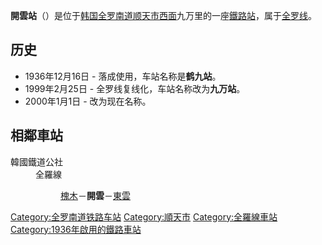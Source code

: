 {{朝鮮半島車站資訊
|公司色 = #0066b3
|文字色 = 
|站名 = 開雲站<br />{{lang|en|Gaeun}}
|圖片 =Hakgu Station, 1936-12-10.jpg
|pxl = 
|圖片說明 =1936年的车站
|所屬路線 = [[全罗线|全罗线]]
|車站編號 = 
|前一站 = [[槐木站|槐木]]
|前一站距離 = 8.2
|後一站距離 = 3.2
|後一站 = [[东云站_(全罗南道)|东云]]
|距離 =134.4
|起點站 = [[益山站|益山]]
|諺文 = 개운역
|朝鮮漢字 = 開雲驛
|文觀部式 =Gaeun-yeok 
|馬-賴式 =
|副站名 = 
|停站路線數 = 
|所屬公司 = [[韩国铁道公社|韩国铁道公社]]
|所在地 =[[全罗南道|全罗南道]][[顺天市|顺天市]][[西面|西面]]九万里450-4
|車站構造 = 地面車站
|月台配置 = 
|啟用年月日 =1936年12月16日 
|廢站年月日 = 
|上下車人次 =
|統計年度 =
|轉車 = 
|備註 = 
|全寬備註 = 
}}

'''開雲站'''（{{kor|諺=개운역|漢=開雲驛|羅=Gaeun yeok|f=y}}）是位于[[韩国|韩国]][[全罗南道|全罗南道]][[顺天市|顺天市]][[西面|西面]]九万里的一座[[鐵路站|鐵路站]]，属于[[全罗线|全罗线]]。

== 历史 ==
*1936年12月16日 - 落成使用，车站名称是'''鹤九站'''。
*1999年2月25日 - 全罗线复线化，车站名称改为'''九万站'''。
*2000年1月1日 - 改为现在名称。

== 相鄰車站 ==
;韓國鐵道公社
:全羅線
::[[槐木站|槐木]]－'''開雲'''－[[東雲站_(全羅南道)|東雲]]

{{全罗线}}

[[Category:全罗南道铁路车站|Category:全罗南道铁路车站]]
[[Category:順天市|Category:順天市]]
[[Category:全羅線車站|Category:全羅線車站]]
[[Category:1936年啟用的鐵路車站|Category:1936年啟用的鐵路車站]]